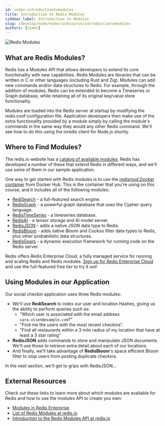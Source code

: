 ```yaml
---
id: index-introductiontomodules
title: Introduction to Redis Modules
sidebar_label: Introduction to Modules
slug: /develop/node/nodecrashcourse/introductiontomodules
authors: [simon]
---
```



![Redis Modules](images/redis_modules.png)

## What are Redis Modules?

Redis has a Modules API that allows developers to extend its core functionality with new capabilities. Redis Modules are libraries that can be written in C or other languages (including Rust and Zig).  Modules can add new commands and/or data structures to Redis.  For example, through the addition of modules, Redis can be extended to become a Timeseries or Graph database, while retaining all of its original key/value store functionality.

Modules are loaded into the Redis server at startup by modifying the redis.conf configuration file.  Application developers then make use of the extra functionality provided by a module simply by calling the module's commands in the same way they would any other Redis command.  We'll see how to do this using the ioredis client for Node.js shortly.

## Where to Find Modules?

The redis.io website has a [catalog of available modules](https://redis.io/modules).  Redis has developed a number of these that extend Redis in different ways, and we'll use some of them in our sample application.

One way to get started with Redis modules is to use the [redismod Docker container](https://registry.hub.docker.com/r/redislabs/redismod) from Docker Hub.  This is the container that you're using on this course, and it includes all of the following modules:

* [RediSearch](https://redisearch.io/) - a full-featured search engine.
* [RedisGraph](https://redisgraph.io/) - a powerful graph database that uses the Cypher query language.
* [RedisTimeSeries](https://redistimeseries.io/) - a timeseries database.
* [RedisAI](https://redisai.io/) - a tensor storage and AI model server.
* [RedisJSON](https://redisjson.io/) - adds a native JSON data type to Redis.
* [RedisBloom](https://redisbloom.io/) - adds native Bloom and Cuckoo filter data types to Redis, plus other probabilistic data structures.
* [RedisGears](https://redisgears.io/) - a dynamic execution framework for running code on the Redis server.

Redis offers Redis Enterprise Cloud, a fully managed service for running and scaling Redis and Redis modules.  [Sign up for Redis Enterprise Cloud](https://redis.com/try-free/) and use the full-featured free tier to try it out!

## Using Modules in our Application

Our social checkin application uses three Redis modules:

* We'll use **RediSearch** to index our user and location Hashes, giving us the ability to perform queries such as:
  * "Which user is associated with the email address `sara.olsen@example.com`?"
  * "Find me the users with the most recent checkins".
  * "Find all restaurants within a 3 mile radius of my location that have at least a 3 star rating"
* **RedisJSON** adds commands to store and manipulate JSON documents.  We'll use those to retrieve extra detail about each of our locations.
* And finally, we'll take advantage of **RedisBloom**'s space efficient Bloom filter to stop users from posting duplicate checkins.

In the next section, we'll get to grips with RedisJSON...

## External Resources

Check out these links to learn more about which modules are available for Redis and how to use the modules API to create you own:

* [Modules in Redis Enterprise](https://redis.com/redis-enterprise/modules/)
* [List of Redis Modules at redis.io](https://redis.io/modules)
* [Introduction to the Redis Modules API at redis.io](https://redis.io/topics/modules-intro)
